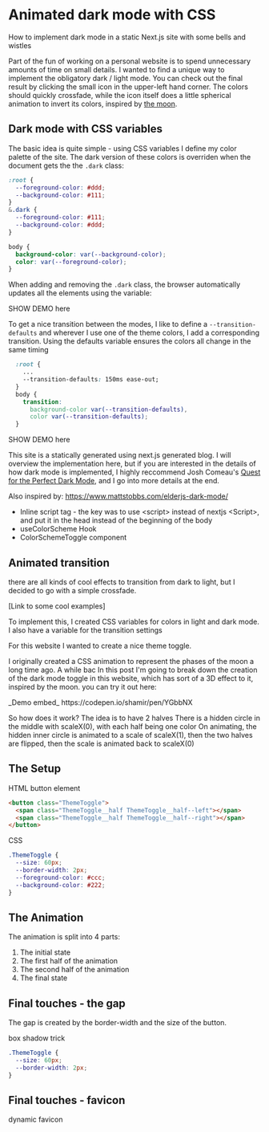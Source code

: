 
# Animated dark mode with CSS

How to implement dark mode in a static Next.js site with some bells and wistles

Part of the fun of working on a personal website is to spend unnecessary amounts of time on small details. I wanted to find a unique way to implement the obligatory dark / light mode. You can check out the final result by clicking the small icon in the upper-left hand corner. The colors should quickly crossfade, while the icon itself does a little spherical animation to invert its colors, inspired by [the moon](link).

## Dark mode with CSS variables

The basic idea is quite simple - using CSS variables I define my color palette of the site. The dark version of these colors is overriden when the document gets the the `.dark` class:

```css
:root {
  --foreground-color: #ddd;
  --background-color: #111;
}
&.dark {
  --foreground-color: #111;
  --background-color: #ddd;
}

body {
  background-color: var(--background-color);
  color: var(--foreground-color);
}
```

When adding and removing the `.dark` class, the browser automatically updates all the elements using the variable:

SHOW DEMO here

To get a nice transition between the modes, I like to define a `--transition-defaults` and wherever I use one of the theme colors, I add a corresponding transition. Using the defaults variable ensures the colors all change in the same timing

```css
  :root {
    ...
    --transition-defaults: 150ms ease-out;
  }
  body {
    transition:
      background-color var(--transition-defaults),
      color var(--transition-defaults);
  }
```

SHOW DEMO here

This site is a statically generated using next.js generated blog. I will overview the implementation here, but if you are interested in the details of how dark mode is implemented, I highly reccommend Josh Comeau's [ Quest for the Perfect Dark Mode](https://www.joshwcomeau.com/react/dark-mode/), and I go into more details at the end.

Also inspired by:
https://www.mattstobbs.com/elderjs-dark-mode/

- Inline script tag - the key was to use \<script\> instead of nextjs \<Script\>, and put it in the head instead of the beginning of the body
- useColorScheme Hook
- ColorSchemeToggle component

## Animated transition

there are all kinds of cool effects to transition from dark to light, but I decided to go with a simple crossfade.

[Link to some cool examples]

To implement this, I created CSS variables for colors in light and dark mode.
I also have a variable for the transition settings

For this website I wanted to create a nice theme toggle.

I originally created a CSS animation to represent the phases of the moon a long time ago. A while bac
In this post I'm going to break down the creation of the dark mode toggle in this website, which has sort of a 3D effect to it, inspired by the moon. you can try it out here:

<ThemeToggleDemo />
_Demo embed_ https://codepen.io/shamir/pen/YGbbNX

So how does it work?
The idea is to have 2 halves
There is a hidden circle in the middle with scaleX(0), with each half being one color
On animating, the hidden inner circle is animated to a scale of scaleX(1), then the two halves are flipped, then the scale is animated back to scaleX(0)

## The Setup

HTML button element

```html
<button class="ThemeToggle">
  <span class="ThemeToggle__half ThemeToggle__half--left"></span>
  <span class="ThemeToggle__half ThemeToggle__half--right"></span>
</button>
```

CSS

```css
.ThemeToggle {
  --size: 60px;
  --border-width: 2px;
  --foreground-color: #ccc;
  --background-color: #222;
}
```

## The Animation

The animation is split into 4 parts:

1. The initial state
2. The first half of the animation
3. The second half of the animation
4. The final state

## Final touches - the gap

The gap is created by the border-width and the size of the button.

box shadow trick

```css
.ThemeToggle {
  --size: 60px;
  --border-width: 2px;
}
```

## Final touches - favicon

dynamic favicon
